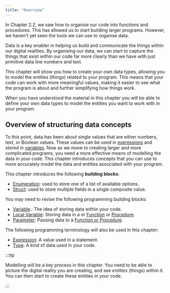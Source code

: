 ```yaml
---
title: "Overview"
---
```


<div class="not-content">
  <YouTube id="7Aqr6KaRrUc" params="fs=1&modestbranding=1&rel=0&autoplay=1"/>
</div>

In Chapter 2.2, we saw how to organise our code into functions and procedures. This has allowed us to start building larger programs. However, we haven't yet seen the tools we can use to organise data.

Data is a key enabler in helping us build and communicate the things within our digital realities. By organising our data, we can start to capture the things that exist within our code far more clearly than we have with just primitive data line numbers and text.

This chapter will show you how to create your own data types, allowing you to model the entities (things) related to your program. This means that your code can work with more meaningful values, making it easier to see what the program is about and further simplifying how things work.

When you have understood the material in this chapter you will be able to define your own data types to model the entities you want to work with in your program.

## Overview of structuring data concepts

To this point, data has been about single values that are either numbers, text, or Boolean values. These values can be used in [expressions](/book/part-1-instructions/2-communicating-syntax/1-concepts/03-expression) and stored in [variables](/book/part-1-instructions/1-sequence-and-data/1-concepts/07-variable). Now as we move to creating larger and more complicated programs, you need a more effective means of modelling the data in your code. This chapter introduces concepts that you can use to more accurately model the data and entities associated with your program.

This chapter introduces the following **building blocks**:

- [Enumeration](/book/part-2-organised-code/3-structuring-data/1-concepts/03-02-enum): used to store one of a list of available options.
- [Struct](/book/part-2-organised-code/3-structuring-data/1-concepts/03-01-struct): used to store multiple fields in a single composite value.

You may need to revise the following programming building blocks:

- [Variable](/book/part-1-instructions/1-sequence-and-data/1-concepts/07-variable).: The idea of storing data within your code.
- [Local Variable](/book/part-2-organised-code/2-organising-code/1-concepts/03-local-variable): Storing data in a or [Function](/book/part-2-organised-code/2-organising-code/1-concepts/04-function-decl) or [Procedure](/book/part-2-organised-code/2-organising-code/1-concepts/02-procedures).
- [Parameter](/book/part-2-organised-code/2-organising-code/1-concepts/04-parameter): Passing data to a [Function or Procedure](/book/part-2-organised-code/2-organising-code/1-concepts/01-0-functions-and-procedures).

The following programming terminology will also be used in this chapter:

- [Expression](/book/part-1-instructions/2-communicating-syntax/1-concepts/03-expression): A value used in a statement.
- [Type](/book/part-1-instructions/1-sequence-and-data/1-concepts/06-type): A kind of data used in your code.

:::tip

Modelling will be a key process in this chapter. You need to be able to picture the digital reality you are creating, and see *entities* (things) within it. You can then start to create these entities in your code.

:::
